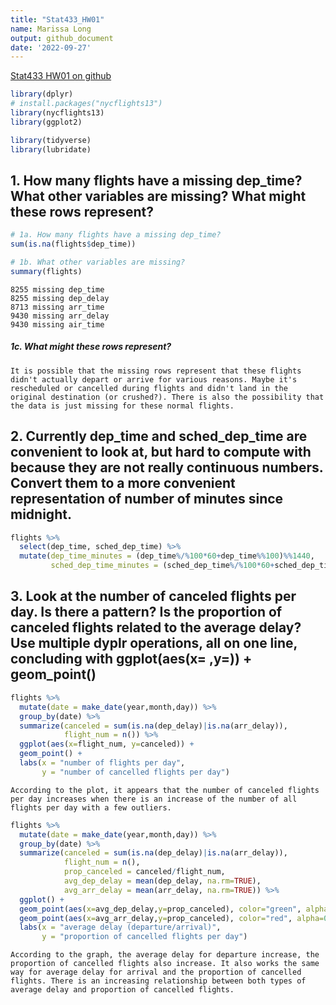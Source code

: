 ```yaml
---
title: "Stat433_HW01"
name: Marissa Long
output: github_document
date: '2022-09-27'
---
```

[Stat433 HW01 on github](https://github.com/marissalong/Stat433_HW01)

```r
library(dplyr)
# install.packages("nycflights13")
library(nycflights13)
library(ggplot2)

library(tidyverse)
library(lubridate)
```

## 1. How many flights have a missing dep_time? What other variables are missing? What might these rows represent?

```r
# 1a. How many flights have a missing dep_time?
sum(is.na(flights$dep_time))
```
```r
# 1b. What other variables are missing?
summary(flights)
```
    8255 missing dep_time
    8255 missing dep_delay
    8713 missing arr_time
    9430 missing arr_delay
    9430 missing air_time
    
##### 1c. What might these rows represent?
    It is possible that the missing rows represent that these flights didn't actually depart or arrive for various reasons. Maybe it's rescheduled or cancelled during flights and didn't land in the original destination (or crushed?). There is also the possibility that the data is just missing for these normal flights. 

## 2. Currently dep_time and sched_dep_time are convenient to look at, but hard to compute with because they are not really continuous numbers. Convert them to a more convenient representation of number of minutes since midnight.

```r
flights %>%
  select(dep_time, sched_dep_time) %>%
  mutate(dep_time_minutes = (dep_time%/%100*60+dep_time%%100)%%1440,
         sched_dep_time_minutes = (sched_dep_time%/%100*60+sched_dep_time%%100)%% 1440) 
```

## 3. Look at the number of canceled flights per day. Is there a pattern? Is the proportion of canceled flights related to the average delay? Use multiple dyplr operations, all on one line, concluding with ggplot(aes(x= ,y=)) + geom_point()

```r
flights %>%
  mutate(date = make_date(year,month,day)) %>%
  group_by(date) %>%
  summarize(canceled = sum(is.na(dep_delay)|is.na(arr_delay)),
            flight_num = n()) %>%
  ggplot(aes(x=flight_num, y=canceled)) +
  geom_point() +
  labs(x = "number of flights per day",
       y = "number of cancelled flights per day")
```

    
    According to the plot, it appears that the number of canceled flights per day increases when there is an increase of the number of all flights per day with a few outliers.

```r
flights %>%
  mutate(date = make_date(year,month,day)) %>%
  group_by(date) %>%
  summarize(canceled = sum(is.na(dep_delay)|is.na(arr_delay)),
            flight_num = n(),
            prop_canceled = canceled/flight_num,
            avg_dep_delay = mean(dep_delay, na.rm=TRUE),
            avg_arr_delay = mean(arr_delay, na.rm=TRUE)) %>%
  ggplot() +
  geom_point(aes(x=avg_dep_delay,y=prop_canceled), color="green", alpha=0.5) +
  geom_point(aes(x=avg_arr_delay,y=prop_canceled), color="red", alpha=0.25) +
  labs(x = "average delay (departure/arrival)",
       y = "proportion of cancelled flights per day")
```

    According to the graph, the average delay for departure increase, the proportion of cancelled flights also increase. It also works the same way for average delay for arrival and the proportion of cancelled flights. There is an increasing relationship between both types of average delay and proportion of cancelled flights. 